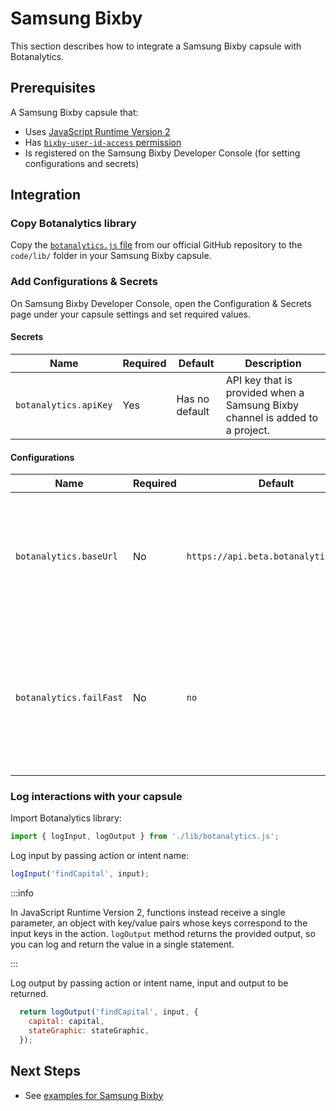 
# Samsung Bixby

This section describes how to integrate a Samsung Bixby capsule with Botanalytics.

<V3Warning />

## Prerequisites

A Samsung Bixby capsule that:
* Uses [JavaScript Runtime Version 2](https://bixbydevelopers.com/dev/docs/dev-guide/developers/actions.jsrs)
* Has [`bixby-user-id-access` permission](https://bixbydevelopers.com/dev/docs/reference/type/capsule.permissions.bixby-user-id-access)
* Is registered on the Samsung Bixby Developer Console (for setting configurations and secrets)

## Integration

### Copy Botanalytics library

Copy the [`botanalytics.js` file](https://github.com/botanalytics/node-sdk/blob/v3.x/samsung-bixby/lib/botanalytics.js) from our official GitHub repository to the `code/lib/` folder in your Samsung Bixby capsule.

### Add Configurations & Secrets

On Samsung Bixby Developer Console, open the Configuration & Secrets page under your capsule settings and set required values.

#### Secrets

| Name        				| Required		| Default      							| Description
| ----------- 				| ------------  |------------ 							| -----
| `botanalytics.apiKey`    | Yes				| Has no default          | API key that is provided when a Samsung Bixby channel is added to a project.

#### Configurations

| Name        				| Required				| Default      							| Description
| ----------- 				| ------------ 			| ------------ 							| -----
| `botanalytics.baseUrl`    | No						| `https://api.beta.botanalytics.co/v2`           | Base URL to be used for sending requests. Do not change this unless instructed by the Botanalytics team.
| `botanalytics.failFast`   | No						| `no`       							    | Whether to fail when an exception is encountered when sending data to Botanalytics. To enable this feature, set this to `true` or `yes`.

### Log interactions with your capsule

Import Botanalytics library:

```js
import { logInput, logOutput } from './lib/botanalytics.js';
```

Log input by passing action or intent name:

```js
logInput('findCapital', input);
```

:::info

In JavaScript Runtime Version 2, functions instead receive a single parameter, an object with key/value pairs whose keys correspond to the input keys in the action. `logOutput` method returns the provided output, so you can log and return the value in a single statement.

:::

Log output by passing action or intent name, input and output to be returned.

```js
  return logOutput('findCapital', input, {
    capital: capital,
    stateGraphic: stateGraphic,
  });
```

## Next Steps

* See [examples for Samsung Bixby](https://github.com/botanalytics/node-sdk-examples/tree/master/samsung-bixby/example.statesAndCapitals#samsung-bixby)

